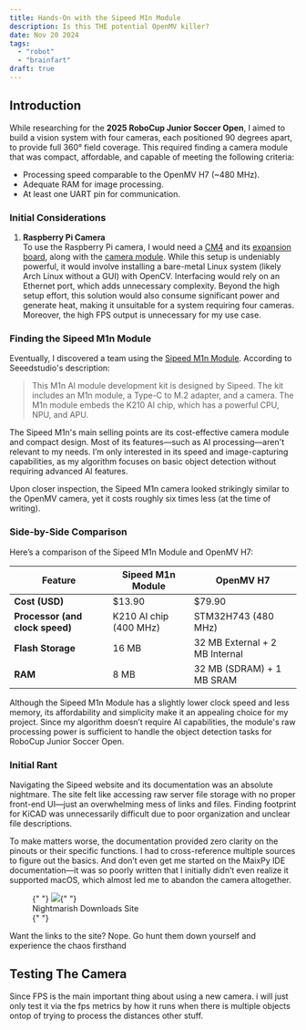 ```yaml
---
title: Hands-On with the Sipeed M1n Module
description: Is this THE potential OpenMV killer?
date: Nov 20 2024
tags:
  - "robot"
  - "brainfart"
draft: true
---
```


## Introduction

While researching for the **2025 RoboCup Junior Soccer Open**, I aimed to build a vision system with four cameras, each positioned 90 degrees apart, to provide full 360° field coverage. This required finding a camera module that was compact, affordable, and capable of meeting the following criteria:

- Processing speed comparable to the OpenMV H7 (~480 MHz).
- Adequate RAM for image processing.
- At least one UART pin for communication.

### Initial Considerations

1. **Raspberry Pi Camera**  
   To use the Raspberry Pi camera, I would need a [CM4](https://detail.tmall.com/item.htm?id=630988806835&_u=m30vu5iq2a0a) and its [expansion board](https://item.taobao.com/item.htm?id=670426091412&_u=m30vu5iq4b54), along with the [camera module](https://detail.tmall.com/item.htm?_u=m30vu5iqabca&id=611631113188). While this setup is undeniably powerful, it would involve installing a bare-metal Linux system (likely Arch Linux without a GUI) with OpenCV. Interfacing would rely on an Ethernet port, which adds unnecessary complexity. Beyond the high setup effort, this solution would also consume significant power and generate heat, making it unsuitable for a system requiring four cameras. Moreover, the high FPS output is unnecessary for my use case.

### Finding the Sipeed M1n Module

Eventually, I discovered a team using the [Sipeed M1n Module](https://www.seeedstudio.com/Sipeed-M1n-Module-AI-Development-Kit-based-on-K210-p-4491.html). According to Seeedstudio's description:

> This M1n AI module development kit is designed by Sipeed. The kit includes an M1n module, a Type-C to M.2 adapter, and a camera. The M1n module embeds the K210 AI chip, which has a powerful CPU, NPU, and APU.

The Sipeed M1n's main selling points are its cost-effective camera module and compact design. Most of its features—such as AI processing—aren't relevant to my needs. I’m only interested in its speed and image-capturing capabilities, as my algorithm focuses on basic object detection without requiring advanced AI features.

Upon closer inspection, the Sipeed M1n camera looked strikingly similar to the OpenMV camera, yet it costs roughly six times less (at the time of writing).

### Side-by-Side Comparison

Here’s a comparison of the Sipeed M1n Module and OpenMV H7:

| Feature                         | Sipeed M1n Module      | OpenMV H7                      |
| ------------------------------- | ---------------------- | ------------------------------ |
| **Cost (USD)**                  | $13.90                 | $79.90                         |
| **Processor (and clock speed)** | K210 AI chip (400 MHz) | STM32H743 (480 MHz)            |
| **Flash Storage**               | 16 MB                  | 32 MB External + 2 MB Internal |
| **RAM**                         | 8 MB                   | 32 MB (SDRAM) + 1 MB SRAM      |

Although the Sipeed M1n Module has a slightly lower clock speed and less memory, its affordability and simplicity make it an appealing choice for my project. Since my algorithm doesn’t require AI capabilities, the module's raw processing power is sufficient to handle the object detection tasks for RoboCup Junior Soccer Open.

### Initial Rant

Navigating the Sipeed website and its documentation was an absolute nightmare. The site felt like accessing raw server file storage with no proper front-end UI—just an overwhelming mess of links and files. Finding footprint for KiCAD was unnecessarily difficult due to poor organization and unclear file descriptions.

To make matters worse, the documentation provided zero clarity on the pinouts or their specific functions. I had to cross-reference multiple sources to figure out the basics. And don’t even get me started on the MaixPy IDE documentation—it was so poorly written that I initially didn’t even realize it supported macOS, which almost led me to abandon the camera altogether.

<figure>
  {" "}
  <img src="/src/content/blog/hands-on-with-the-sipeed-m1n-module/sipeed-downloads-page.png" />{" "}
  <figcaption>Nightmarish Downloads Site</figcaption>{" "}
</figure>

Want the links to the site? Nope. Go hunt them down yourself and experience the chaos firsthand

## Testing The Camera

Since FPS is the main important thing about using a new camera. i will just only test it via the fps metrics by how it runs when there is multiple objects ontop of trying to process the distances other stuff.
